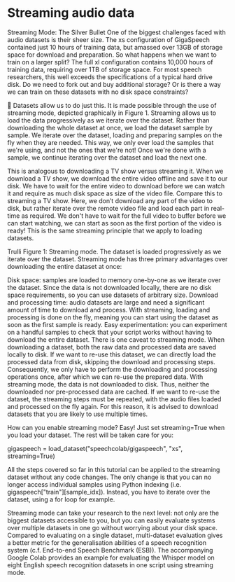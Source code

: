 # Streaming audio data

<!--  TODO: rework this part of the blog post -->


Streaming Mode: The Silver Bullet
One of the biggest challenges faced with audio datasets is their sheer size. The xs configuration of GigaSpeech contained just 10 hours of training data, but amassed over 13GB of storage space for download and preparation. So what happens when we want to train on a larger split? The full xl configuration contains 10,000 hours of training data, requiring over 1TB of storage space. For most speech researchers, this well exceeds the specifications of a typical hard drive disk. Do we need to fork out and buy additional storage? Or is there a way we can train on these datasets with no disk space constraints?

🤗 Datasets allow us to do just this. It is made possible through the use of streaming mode, depicted graphically in Figure 1. Streaming allows us to load the data progressively as we iterate over the dataset. Rather than downloading the whole dataset at once, we load the dataset sample by sample. We iterate over the dataset, loading and preparing samples on the fly when they are needed. This way, we only ever load the samples that we're using, and not the ones that we're not! Once we're done with a sample, we continue iterating over the dataset and load the next one.

This is analogous to downloading a TV show versus streaming it. When we download a TV show, we download the entire video offline and save it to our disk. We have to wait for the entire video to download before we can watch it and require as much disk space as size of the video file. Compare this to streaming a TV show. Here, we don’t download any part of the video to disk, but rather iterate over the remote video file and load each part in real-time as required. We don't have to wait for the full video to buffer before we can start watching, we can start as soon as the first portion of the video is ready! This is the same streaming principle that we apply to loading datasets.

Trulli
Figure 1: Streaming mode. The dataset is loaded progressively as we iterate over the dataset.
Streaming mode has three primary advantages over downloading the entire dataset at once:

Disk space: samples are loaded to memory one-by-one as we iterate over the dataset. Since the data is not downloaded locally, there are no disk space requirements, so you can use datasets of arbitrary size.
Download and processing time: audio datasets are large and need a significant amount of time to download and process. With streaming, loading and processing is done on the fly, meaning you can start using the dataset as soon as the first sample is ready.
Easy experimentation: you can experiment on a handful samples to check that your script works without having to download the entire dataset.
There is one caveat to streaming mode. When downloading a dataset, both the raw data and processed data are saved locally to disk. If we want to re-use this dataset, we can directly load the processed data from disk, skipping the download and processing steps. Consequently, we only have to perform the downloading and processing operations once, after which we can re-use the prepared data. With streaming mode, the data is not downloaded to disk. Thus, neither the downloaded nor pre-processed data are cached. If we want to re-use the dataset, the streaming steps must be repeated, with the audio files loaded and processed on the fly again. For this reason, it is advised to download datasets that you are likely to use multiple times.

How can you enable streaming mode? Easy! Just set streaming=True when you load your dataset. The rest will be taken care for you:

gigaspeech = load_dataset("speechcolab/gigaspeech", "xs", streaming=True)

All the steps covered so far in this tutorial can be applied to the streaming dataset without any code changes. The only change is that you can no longer access individual samples using Python indexing (i.e. gigaspeech["train"][sample_idx]). Instead, you have to iterate over the dataset, using a for loop for example.

Streaming mode can take your research to the next level: not only are the biggest datasets accessible to you, but you can easily evaluate systems over multiple datasets in one go without worrying about your disk space. Compared to evaluating on a single dataset, multi-dataset evaluation gives a better metric for the generalisation abilities of a speech recognition system (c.f. End-to-end Speech Benchmark (ESB)). The accompanying Google Colab provides an example for evaluating the Whisper model on eight English speech recognition datasets in one script using streaming mode.

